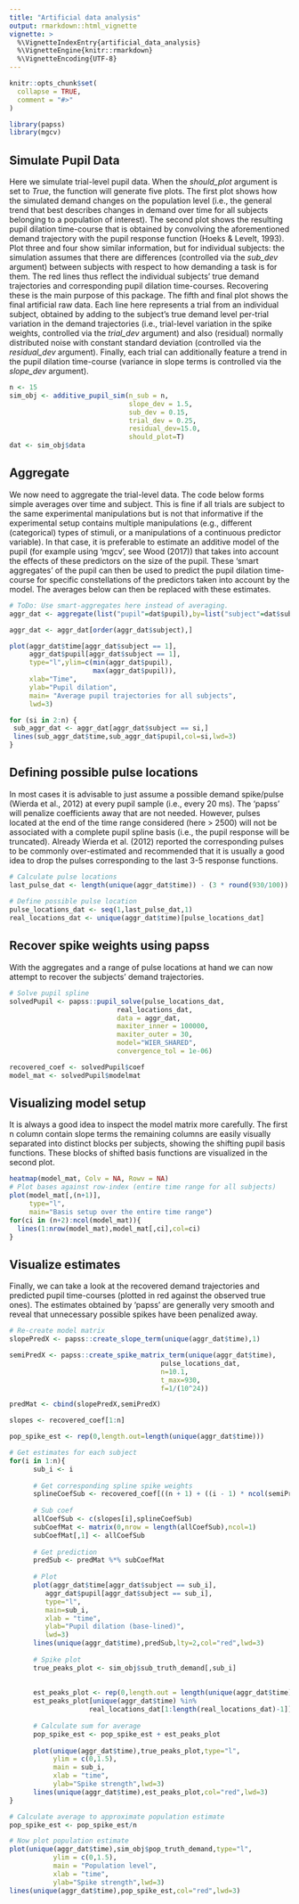 ```yaml
---
title: "Artificial data analysis"
output: rmarkdown::html_vignette
vignette: >
  %\VignetteIndexEntry{artificial_data_analysis}
  %\VignetteEngine{knitr::rmarkdown}
  %\VignetteEncoding{UTF-8}
---
```


```r
knitr::opts_chunk$set(
  collapse = TRUE,
  comment = "#>"
)
```

```r
library(papss)
library(mgcv)
```

## Simulate Pupil Data
Here we simulate trial-level pupil data. When the *should_plot* argument is set to *True*, the function will generate five plots. The first plot shows how the simulated demand changes on the population level (i.e., the general trend that best describes changes in demand over time for all subjects belonging to a population of interest). The second plot shows the resulting pupil dilation time-course that is obtained by convolving the aforementioned demand trajectory with the pupil response function (Hoeks & Levelt, 1993). Plot three and four show similar information, but for individual subjects: the simulation assumes that there are differences (controlled via the *sub_dev* argument) between subjects with respect to how demanding a task is for them. The red lines thus reflect the individual subjects' true demand trajectories and corresponding pupil dilation time-courses. Recovering these is the main purpose of this package. The fifth and final plot shows the final artificial raw data. Each line here represents a trial from an individual subject, obtained by adding to the subject's true demand level per-trial variation in the demand trajectories (i.e., trial-level variation in the spike weights, controlled via the *trial_dev* argument) and also (residual) normally distributed noise with constant standard deviation (controlled via the *residual_dev* argument). Finally, each trial can additionally feature a trend in the pupil dilation time-course (variance in slope terms is controlled via the *slope_dev* argument).

```r
n <- 15
sim_obj <- additive_pupil_sim(n_sub = n,
                              slope_dev = 1.5,
                              sub_dev = 0.15,
                              trial_dev = 0.25,
                              residual_dev=15.0,
                              should_plot=T)
dat <- sim_obj$data
```

## Aggregate
We now need to aggregate the trial-level data. The code below forms simple averages over time and subject. This is fine if all trials are subject to the same experimental manipulations but is not that informative if the experimental setup contains multiple manipulations (e.g., different (categorical) types of stimuli, or a manipulations of a continuous predictor variable). In that case, it is preferable to estimate an additive model of the pupil (for example using 'mgcv', see Wood (2017)) that takes into account the effects of these predictors on the size of the pupil. These 'smart aggregates' of the pupil can then be used to predict the pupil dilation time-course for specific constellations of the predictors taken into account by the model. The averages below can then be replaced with these estimates.

```r
# ToDo: Use smart-aggregates here instead of averaging.
aggr_dat <- aggregate(list("pupil"=dat$pupil),by=list("subject"=dat$subject,"time"=dat$time),FUN=mean)

aggr_dat <- aggr_dat[order(aggr_dat$subject),]

plot(aggr_dat$time[aggr_dat$subject == 1],
     aggr_dat$pupil[aggr_dat$subject == 1],
     type="l",ylim=c(min(aggr_dat$pupil),
                     max(aggr_dat$pupil)),
     xlab="Time",
     ylab="Pupil dilation",
     main= "Average pupil trajectories for all subjects",
     lwd=3)

for (si in 2:n) {
 sub_aggr_dat <- aggr_dat[aggr_dat$subject == si,]
 lines(sub_aggr_dat$time,sub_aggr_dat$pupil,col=si,lwd=3)
}

```

## Defining possible pulse locations
In most cases it is advisable to just assume a possible demand spike/pulse (Wierda et al., 2012) at every pupil sample (i.e., every 20 ms). The 'papss' will penalize coefficients away that are not needed. However, pulses located at the end of the time range considered (here > 2500) will not be associated with a complete pupil spline basis (i.e., the pupil response will be truncated). Already Wierda et al. (2012) reported the corresponding pulses to be commonly over-estimated and recommended that it is usually a good idea to drop the pulses corresponding to the last 3-5 response functions.

```r
# Calculate pulse locations
last_pulse_dat <- length(unique(aggr_dat$time)) - (3 * round(930/100)) - 1
  
# Define possible pulse location
pulse_locations_dat <- seq(1,last_pulse_dat,1)
real_locations_dat <- unique(aggr_dat$time)[pulse_locations_dat]
```

## Recover spike weights using papss
With the aggregates and a range of pulse locations at hand we can now attempt to recover the subjects' demand trajectories.

```r
# Solve pupil spline
solvedPupil <- papss::pupil_solve(pulse_locations_dat,
                           real_locations_dat,
                           data = aggr_dat,
                           maxiter_inner = 100000,
                           maxiter_outer = 30,
                           model="WIER_SHARED",
                           convergence_tol = 1e-06)

recovered_coef <- solvedPupil$coef
model_mat <- solvedPupil$modelmat
```

## Visualizing model setup
It is always a good idea to inspect the model matrix more carefully. The first n column contain slope terms the remaining columns are easily visually separated into distinct blocks per subjects, showing the shifting pupil basis functions. These blocks of shifted basis functions are visualized in the second plot.

```r
heatmap(model_mat, Colv = NA, Rowv = NA)
# Plot bases against row-index (entire time range for all subjects)
plot(model_mat[,(n+1)],
     type="l",
     main="Basis setup over the entire time range")
for(ci in (n+2):ncol(model_mat)){
  lines(1:nrow(model_mat),model_mat[,ci],col=ci)
}
```

## Visualize estimates
Finally, we can take a look at the recovered demand trajectories and predicted pupil time-courses (plotted in red against the observed true ones). The estimates obtained by 'papss' are generally very smooth and reveal that unnecessary possible spikes have been penalized away.

```r
# Re-create model matrix
slopePredX <- papss::create_slope_term(unique(aggr_dat$time),1)

semiPredX <- papss::create_spike_matrix_term(unique(aggr_dat$time),
                                      pulse_locations_dat,
                                      n=10.1,
                                      t_max=930,
                                      f=1/(10^24))

predMat <- cbind(slopePredX,semiPredX)

slopes <- recovered_coef[1:n]

pop_spike_est <- rep(0,length.out=length(unique(aggr_dat$time)))

# Get estimates for each subject
for(i in 1:n){
      sub_i <- i
      
      # Get corresponding spline spike weights
      splineCoefSub <- recovered_coef[((n + 1) + ((i - 1) * ncol(semiPredX))):(n+(i * ncol(semiPredX)))]
      
      # Sub coef
      allCoefSub <- c(slopes[i],splineCoefSub)
      subCoefMat <- matrix(0,nrow = length(allCoefSub),ncol=1)
      subCoefMat[,1] <- allCoefSub
      
      # Get prediction
      predSub <- predMat %*% subCoefMat
      
      # Plot
      plot(aggr_dat$time[aggr_dat$subject == sub_i],
         aggr_dat$pupil[aggr_dat$subject == sub_i],
         type="l",
         main=sub_i,
         xlab = "time",
         ylab="Pupil dilation (base-lined)",
         lwd=3)
      lines(unique(aggr_dat$time),predSub,lty=2,col="red",lwd=3)
      
      # Spike plot
      true_peaks_plot <- sim_obj$sub_truth_demand[,sub_i]
      
      
      est_peaks_plot <- rep(0,length.out = length(unique(aggr_dat$time)))
      est_peaks_plot[unique(aggr_dat$time) %in%
                    real_locations_dat[1:length(real_locations_dat)-1]] <- splineCoefSub[1:length(real_locations_dat)-1]
      
      # Calculate sum for average
      pop_spike_est <- pop_spike_est + est_peaks_plot
      
      plot(unique(aggr_dat$time),true_peaks_plot,type="l",
           ylim = c(0,1.5),
           main = sub_i,
           xlab = "time",
           ylab="Spike strength",lwd=3)
      lines(unique(aggr_dat$time),est_peaks_plot,col="red",lwd=3)
}

# Calculate average to approximate population estimate
pop_spike_est <- pop_spike_est/n

# Now plot population estimate
plot(unique(aggr_dat$time),sim_obj$pop_truth_demand,type="l",
           ylim = c(0,1.5),
           main = "Population level",
           xlab = "time",
           ylab="Spike strength",lwd=3)
lines(unique(aggr_dat$time),pop_spike_est,col="red",lwd=3)
```

